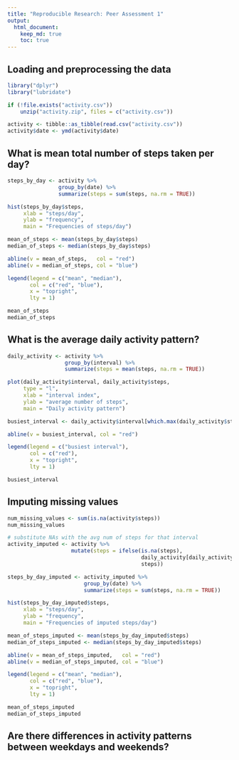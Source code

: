 ```yaml
---
title: "Reproducible Research: Peer Assessment 1"
output: 
  html_document:
    keep_md: true
    toc: true
---
```



## Loading and preprocessing the data
```r
library("dplyr")
library("lubridate")
```

```r
if (!file.exists("activity.csv"))
    unzip("activity.zip", files = c("activity.csv"))

activity <- tibble::as_tibble(read.csv("activity.csv"))
activity$date <- ymd(activity$date)
```

## What is mean total number of steps taken per day?
```r
steps_by_day <- activity %>%
                group_by(date) %>%
                summarize(steps = sum(steps, na.rm = TRUE))

hist(steps_by_day$steps,
     xlab = "steps/day",
     ylab = "frequency",
     main = "Frequencies of steps/day")

mean_of_steps <- mean(steps_by_day$steps)
median_of_steps <- median(steps_by_day$steps)

abline(v = mean_of_steps,   col = "red")
abline(v = median_of_steps, col = "blue")

legend(legend = c("mean", "median"),
       col = c("red", "blue"),
       x = "topright",
       lty = 1)

mean_of_steps
median_of_steps
```


## What is the average daily activity pattern?

```r
daily_activity <- activity %>%
                  group_by(interval) %>%
                  summarize(steps = mean(steps, na.rm = TRUE))

plot(daily_activity$interval, daily_activity$steps,
     type = "l",
     xlab = "interval index",
     ylab = "average number of steps",
     main = "Daily activity pattern")

busiest_interval <- daily_activity$interval[which.max(daily_activity$steps)]

abline(v = busiest_interval, col = "red")

legend(legend = c("busiest interval"),
       col = c("red"),
       x = "topright",
       lty = 1)

busiest_interval
```

## Imputing missing values

```r
num_missing_values <- sum(is.na(activity$steps))
num_missing_values

# substitute NAs with the avg num of steps for that interval
activity_imputed <- activity %>%
                    mutate(steps = ifelse(is.na(steps),
                                          daily_activity[daily_activity$interval == interval,]$steps,
                                          steps))

steps_by_day_imputed <- activity_imputed %>%
                        group_by(date) %>%
                        summarize(steps = sum(steps, na.rm = TRUE))

hist(steps_by_day_imputed$steps,
     xlab = "steps/day",
     ylab = "frequency",
     main = "Frequencies of imputed steps/day")

mean_of_steps_imputed <- mean(steps_by_day_imputed$steps)
median_of_steps_imputed <- median(steps_by_day_imputed$steps)

abline(v = mean_of_steps_imputed,   col = "red")
abline(v = median_of_steps_imputed, col = "blue")

legend(legend = c("mean", "median"),
       col = c("red", "blue"),
       x = "topright",
       lty = 1)

mean_of_steps_imputed
median_of_steps_imputed
```


## Are there differences in activity patterns between weekdays and weekends?

<!-- vim: set ts=4 sw=4 et tw=80 cc=80: -->
